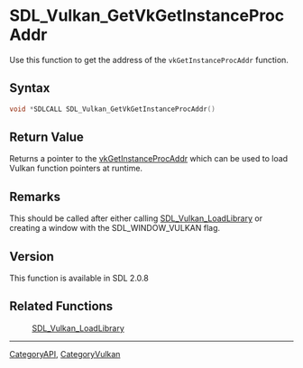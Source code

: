 = SDL_Vulkan_GetVkGetInstanceProcAddr =
Use this function to get the address of the <code>vkGetInstanceProcAddr</code> function.



== Syntax ==
<syntaxhighlight lang='c++'>
void *SDLCALL SDL_Vulkan_GetVkGetInstanceProcAddr()
</syntaxhighlight>

== Return Value ==
Returns a pointer to the [https://www.khronos.org/registry/vulkan/specs/1.1-extensions/man/html/vkGetInstanceProcAddr.html vkGetInstanceProcAddr] which can be used to load Vulkan function pointers at runtime.


== Remarks ==
This should be called after either calling [[SDL_Vulkan_LoadLibrary]] or creating a window with the SDL_WINDOW_VULKAN flag.

== Version ==
This function is available in SDL 2.0.8

== Related Functions ==
:[[SDL_Vulkan_LoadLibrary]]

----
[[CategoryAPI]], [[CategoryVulkan]]
